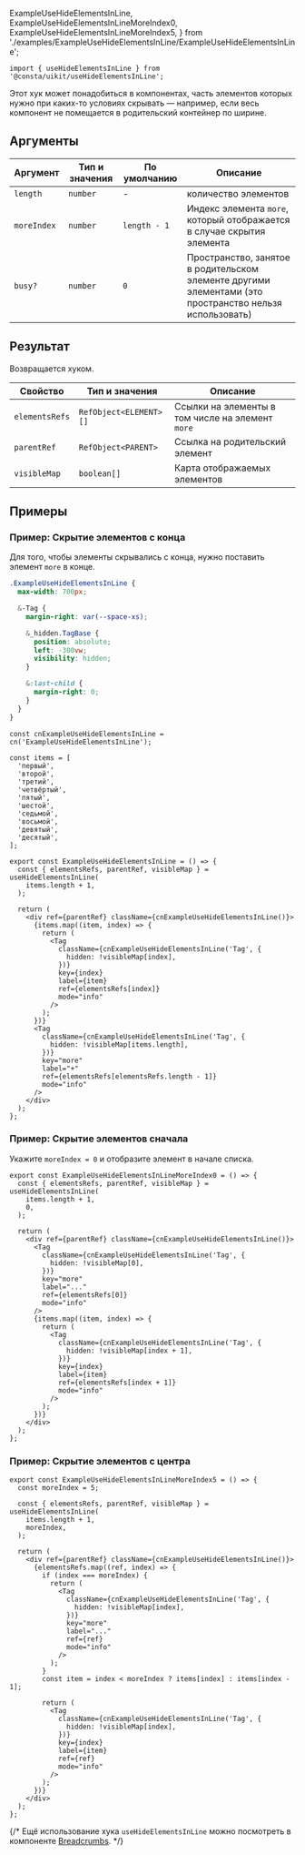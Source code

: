   ExampleUseHideElementsInLine,
  ExampleUseHideElementsInLineMoreIndex0,
  ExampleUseHideElementsInLineMoreIndex5,
} from './examples/ExampleUseHideElementsInLine/ExampleUseHideElementsInLine';

```tsx
import { useHideElementsInLine } from '@consta/uikit/useHideElementsInLine';
```

Этот хук может понадобиться в компонентах, часть элементов которых нужно при каких-то условиях скрывать — например, если весь компонент не помещается в родительский контейнер по ширине.

## Аргументы

| Аргумент    | Тип и значения | По умолчанию | Описание                                                                                                |
| ----------- | -------------- | ------------ | ------------------------------------------------------------------------------------------------------- |
| `length`    | `number`       | -            | количество элементов                                                                                    |
| `moreIndex` | `number`       | `length - 1` | Индекс элемента `more`, который отображается в случае скрытия элемента                                  |
| `busy?`     | `number`       | `0`          | Пространство, занятое в родительском элементе другими элементами (это пространство нельзя использовать) |

## Результат

Возвращается хуком.

| Свойство       | Тип и значения         | Описание                                         |
| -------------- | ---------------------- | ------------------------------------------------ |
| `elementsRefs` | `RefObject<ELEMENT>[]` | Ссылки на элементы в том числе на элемент `more` |
| `parentRef`    | `RefObject<PARENT>`    | Ссылка на родительский элемент                   |
| `visibleMap`   | `boolean[]`            | Карта отображаемых элементов                     |

## Примеры

### Пример: Скрытие элементов с конца

Для того, чтобы элементы скрывались с конца, нужно поставить элемент `more` в конце.

```css
.ExampleUseHideElementsInLine {
  max-width: 700px;

  &-Tag {
    margin-right: var(--space-xs);

    &_hidden.TagBase {
      position: absolute;
      left: -300vw;
      visibility: hidden;
    }

    &:last-child {
      margin-right: 0;
    }
  }
}
```

```tsx
const cnExampleUseHideElementsInLine = cn('ExampleUseHideElementsInLine');

const items = [
  'первый',
  'второй',
  'третий',
  'четвёртый',
  'пятый',
  'шестой',
  'седьмой',
  'восьмой',
  'девятый',
  'десятый',
];

export const ExampleUseHideElementsInLine = () => {
  const { elementsRefs, parentRef, visibleMap } = useHideElementsInLine(
    items.length + 1,
  );

  return (
    <div ref={parentRef} className={cnExampleUseHideElementsInLine()}>
      {items.map((item, index) => {
        return (
          <Tag
            className={cnExampleUseHideElementsInLine('Tag', {
              hidden: !visibleMap[index],
            })}
            key={index}
            label={item}
            ref={elementsRefs[index]}
            mode="info"
          />
        );
      })}
      <Tag
        className={cnExampleUseHideElementsInLine('Tag', {
          hidden: !visibleMap[items.length],
        })}
        key="more"
        label="+"
        ref={elementsRefs[elementsRefs.length - 1]}
        mode="info"
      />
    </div>
  );
};
```

<ExampleUseHideElementsInLine />

### Пример: Скрытие элементов сначала

Укажите `moreIndex = 0` и отобразите элемент в начале списка.

```tsx
export const ExampleUseHideElementsInLineMoreIndex0 = () => {
  const { elementsRefs, parentRef, visibleMap } = useHideElementsInLine(
    items.length + 1,
    0,
  );

  return (
    <div ref={parentRef} className={cnExampleUseHideElementsInLine()}>
      <Tag
        className={cnExampleUseHideElementsInLine('Tag', {
          hidden: !visibleMap[0],
        })}
        key="more"
        label="..."
        ref={elementsRefs[0]}
        mode="info"
      />
      {items.map((item, index) => {
        return (
          <Tag
            className={cnExampleUseHideElementsInLine('Tag', {
              hidden: !visibleMap[index + 1],
            })}
            key={index}
            label={item}
            ref={elementsRefs[index + 1]}
            mode="info"
          />
        );
      })}
    </div>
  );
};
```

<ExampleUseHideElementsInLineMoreIndex0 />

### Пример: Скрытие элементов c центра

```tsx
export const ExampleUseHideElementsInLineMoreIndex5 = () => {
  const moreIndex = 5;

  const { elementsRefs, parentRef, visibleMap } = useHideElementsInLine(
    items.length + 1,
    moreIndex,
  );

  return (
    <div ref={parentRef} className={cnExampleUseHideElementsInLine()}>
      {elementsRefs.map((ref, index) => {
        if (index === moreIndex) {
          return (
            <Tag
              className={cnExampleUseHideElementsInLine('Tag', {
                hidden: !visibleMap[index],
              })}
              key="more"
              label="..."
              ref={ref}
              mode="info"
            />
          );
        }
        const item = index < moreIndex ? items[index] : items[index - 1];

        return (
          <Tag
            className={cnExampleUseHideElementsInLine('Tag', {
              hidden: !visibleMap[index],
            })}
            key={index}
            label={item}
            ref={ref}
            mode="info"
          />
        );
      })}
    </div>
  );
};
```

<ExampleUseHideElementsInLineMoreIndex5 />

{/* Ещё использование хука `useHideElementsInLine` можно посмотреть в компоненте [Breadcrumbs](https://github.com/consta-design-system/uikit/blob/dev/src/components/Breadcrumbs/Breadcrumbs.tsx). */}
